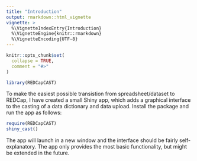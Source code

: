 ```yaml
---
title: "Introduction"
output: rmarkdown::html_vignette
vignette: >
  %\VignetteIndexEntry{Introduction}
  %\VignetteEngine{knitr::rmarkdown}
  %\VignetteEncoding{UTF-8}
---
```


```r
knitr::opts_chunk$set(
  collapse = TRUE,
  comment = "#>"
)
```

```r
library(REDCapCAST)
```

To make the easiest possible transistion from spreadsheet/dataset to REDCap, I have created a small Shiny app, which adds a graphical interface to the casting of a data dictionary and data upload. Install the package and run the app as follows:

```r
require(REDCapCAST)
shiny_cast()
```

The app will launch in a new window and the interface should be fairly self-explanatory.
The app only provides the most basic functionality, but might be extended in the future.

